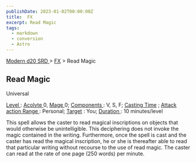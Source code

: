 ```yaml
---
publishDate: 2023-01-02T00:00:00Z
title:  FX
excerpt: Read Magic
tags:
  - markdown
  - conversion
  - Astro
---
```


[ Modern d20 SRD ](/#modernD20) > [ FX](modern-d20-srd-fx-index) > Read Magic

##  Read Magic

Universal

[ Level ](modern-d20-srd-fx-level) : [ Acolyte ](modern-d20-srd-classes-advanced-acolyte) 0, [ Mage ](modern-d20-srd-classes-advanced-mage) 0; [Components ](modern-d20-srd-fx-components) : V, S, F; [ Casting Time](modern-d20-srd-fx-casting-time) ; [ Attack action ](modern-d20-srd-combat-attack-actions) [ Range ](modern-d20-srd-fx-range) : Personal; [ Target](modern-d20-srd-fx-target) : You; [ Duration ](modern-d20-srd-fx-duration) :
10 minutes/level

This spell allows the caster to read magical inscriptions on objects that
would otherwise be unintelligible. This deciphering does not invoke the magic
contained in the writing. Furthermore, once the spell is cast and the caster
has read the magical inscription, he or she is thereafter able to read that
particular writing without recourse to the use of read magic. The caster can
read at the rate of one page (250 words) per minute.

